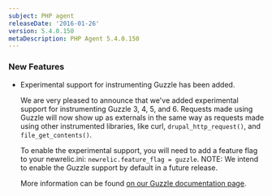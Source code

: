 ```yaml
---
subject: PHP agent
releaseDate: '2016-01-26'
version: 5.4.0.150
metaDescription: PHP Agent 5.4.0.150
---
```


### New Features

* Experimental support for instrumenting Guzzle has been added.

  We are very pleased to announce that we've added experimental support for instrumenting Guzzle 3, 4, 5, and 6. Requests made using Guzzle will now show up as externals in the same way as requests made using other instrumented libraries, like curl, `drupal_http_request()`, and `file_get_contents()`.

  To enable the experimental support, you will need to add a feature flag to your newrelic.ini: `newrelic.feature_flag = guzzle`. NOTE: We intend to enable the Guzzle support by default in a future release.

  More information can be found [on our Guzzle documentation page](https://docs.newrelic.com/docs/agents/php-agent/frameworks-libraries/guzzle).
